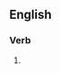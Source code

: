 ==English==

===Verb===
{{head|en|verb form}}

# {{present participle of|deflocculate|lang=en|nocat=1}}